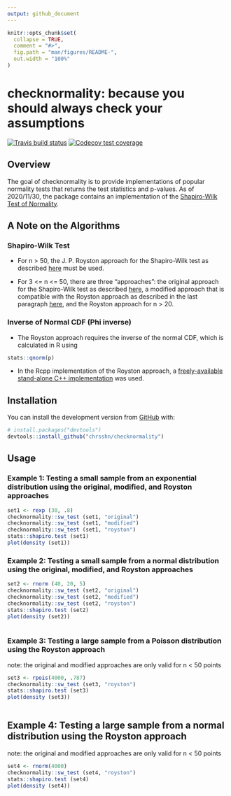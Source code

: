 ```yaml
---
output: github_document
---
```


<!-- README.md is generated from README.Rmd. Please edit that file -->

```r
knitr::opts_chunk$set(
  collapse = TRUE,
  comment = "#>",
  fig.path = "man/figures/README-",
  out.width = "100%"
)
```

# checknormality: because you should always check your assumptions

<!-- badges: start -->

[![Travis build
status](https://travis-ci.com/chrsshn/checknormality.svg?branch=main)](https://travis-ci.com/chrsshn/checknormality)
[![Codecov test
coverage](https://codecov.io/gh/chrsshn/checknormality/branch/main/graph/badge.svg)](https://codecov.io/gh/chrsshn/checknormality?branch=main)
<!-- badges: end -->

## Overview
The goal of checknormality is to provide implementations of popular normality tests that returns the test statistics and p-values. As of 2020/11/30, the package contains an implementation of the [Shapiro-Wilk Test of Normality](https://en.wikipedia.org/wiki/Shapiro%E2%80%93Wilk_test).

## A Note on the Algorithms

### Shapiro-Wilk Test
- For n > 50, the J. P. Royston approach for the Shapiro-Wilk test as described [here](https://www.real-statistics.com/tests-normality-and-symmetry/statistical-tests-normality-symmetry/shapiro-wilk-expanded-test/) must be used.

- For 3 <= n <= 50, there are three "approaches": the original approach for the Shapiro-Wilk test as described [here](https://www.real-statistics.com/tests-normality-and-symmetry/statistical-tests-normality-symmetry/shapiro-wilk-test/), a modified approach that is compatible with the Royston approach as described in the last paragraph [here](https://www.real-statistics.com/tests-normality-and-symmetry/statistical-tests-normality-symmetry/shapiro-wilk-test/), and the Royston approach for n > 20.

### Inverse of Normal CDF (Phi inverse)
- The Royston approach requires the inverse of the normal CDF, which is calculated in R using
``` r
stats::qnorm(p)
```
- In the Rcpp implementation of the Royston approach, a [freely-available stand-alone C++ implementation](https://www.johndcook.com/blog/cpp_phi_inverse/) was used.


## Installation

You can install the development version from [GitHub](https://github.com/) with:

``` r
# install.packages("devtools")
devtools::install_github("chrsshn/checknormality")
```
## Usage
### Example 1: Testing a small sample from an exponential distribution using the original, modified, and Royston approaches
```r
set1 <- rexp (30, .8)
checknormality::sw_test (set1, "original")
checknormality::sw_test (set1, "modified")
checknormality::sw_test (set1, "royston")
stats::shapiro.test (set1) 
plot(density (set1))
```

### Example 2: Testing a small sample from a normal distribution using the original, modified, and Royston approaches
``` r
set2 <- rnorm (40, 20, 5)
checknormality::sw_test (set2, "original")
checknormality::sw_test (set2, "modified")
checknormality::sw_test (set2, "royston")
stats::shapiro.test (set2)
plot(density (set2))   
 
```

### Example 3: Testing a large sample from a Poisson distribution using the Royston approach
note: the original and modified approaches are only valid for n < 50 points
``` r
set3 <- rpois(4000, .787)
checknormality::sw_test (set3, "royston")
stats::shapiro.test (set3)
plot(density (set3))   
 
```

## Example 4: Testing a large sample from a normal distribution using the Royston approach
note: the original and modified approaches are only valid for n < 50 points
``` r
set4 <- rnorm(4000)
checknormality::sw_test (set4, "royston")
stats::shapiro.test (set4)
plot(density (set4))   
 
```

